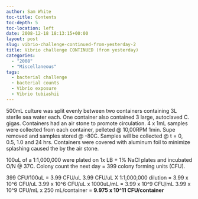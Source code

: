 ```yaml
---
author: Sam White
toc-title: Contents
toc-depth: 5
toc-location: left
date: 2008-12-18 18:13:15+00:00
layout: post
slug: vibrio-challenge-continued-from-yesterday-2
title: Vibrio challenge CONTINUED (from yesterday)
categories:
  - "2008"
  - "Miscellaneous"
tags:
  - bacterial challenge
  - bacterial counts
  - Vibrio exposure
  - Vibrio tubiashii
---
```


500mL culture was split evenly between two containers containing 3L sterile sea water each. One container also contained 3 large, autoclaved C. gigas. Containers had an air stone to promote circulation. 4 x 1mL samples were collected from each container, pelleted @ 10,00RPM 1min. Supe removed and samples stored @ -80C. Samples will be collected @ t = 0, 0.5, 1.0 and 24 hrs. Containers were covered with aluminum foil to minimize splashing caused the by the air stone.

100uL of a 1:1,000,000 were plated on 1x LB + 1% NaCl plates and incubated O/N @ 37C. Colony count the next day = 399 colony forming units (CFU).

399 CFU/100uL = 3.99 CFU/uL
3.99 CFU/uL X 1:1,000,000 dilution = 3.99 x 10^6 CFU/uL
3.99 x 10^6 CFU/uL x 1000uL/mL = 3.99 x 10^9 CFU/mL
3.99 x 10^9 CFU/mL x 250 mL/container = **9.975 x 10^11 CFU/container**
